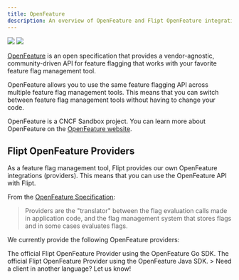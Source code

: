 ```yaml
---
title: OpenFeature
description: An overview of OpenFeature and Flipt OpenFeature integrations.
---
```


<Frame>
  <img
    className="block h-32 dark:hidden"
    src="/images/integration/openfeature-dark.svg"
  />
  <img
    className="hidden h-32 dark:block"
    src="/images/integration/openfeature-light.svg"
  />
</Frame>

[OpenFeature](https://openfeature.dev/) is an open specification that provides a vendor-agnostic, community-driven API for feature flagging that works with your favorite feature flag management tool.

OpenFeature allows you to use the same feature flagging API across multiple feature flag management tools. This means that you can switch between feature flag management tools without having to change your code.

OpenFeature is a CNCF Sandbox project. You can learn more about OpenFeature on the [OpenFeature website](https://openfeature.dev/).

## Flipt OpenFeature Providers

As a feature flag management tool, Flipt provides our own OpenFeature integrations (providers). This means that you can use the OpenFeature API with Flipt.

From the [OpenFeature Specification](https://docs.openfeature.dev/docs/specification/sections/providers):

> Providers are the "translator" between the flag evaluation calls made in application code, and the flag management system that stores flags and in some cases evaluates flags.

We currently provide the following OpenFeature providers:

<CardGroup cols={2}>
  <Card
    href="https://github.com/flipt-io/flipt-openfeature-provider-go"
    title="Go"
    icon="golang"
    color="#00add8"
  >
    The official Flipt OpenFeature Provider using the OpenFeature Go SDK.
  </Card>
  <Card href="#" title="Java (In-Progress)" icon="java" color="#e41f23">
    The official Flipt OpenFeature Provider using the OpenFeature Java SDK.
  </Card>
  <Card
    href="https://github.com/flipt-io/flipt/discussions/2125"
    title="Request a Client"
    icon="github"
    color="#000000"
  >
    > Need a client in another language? Let us know!
  </Card>
</CardGroup>
